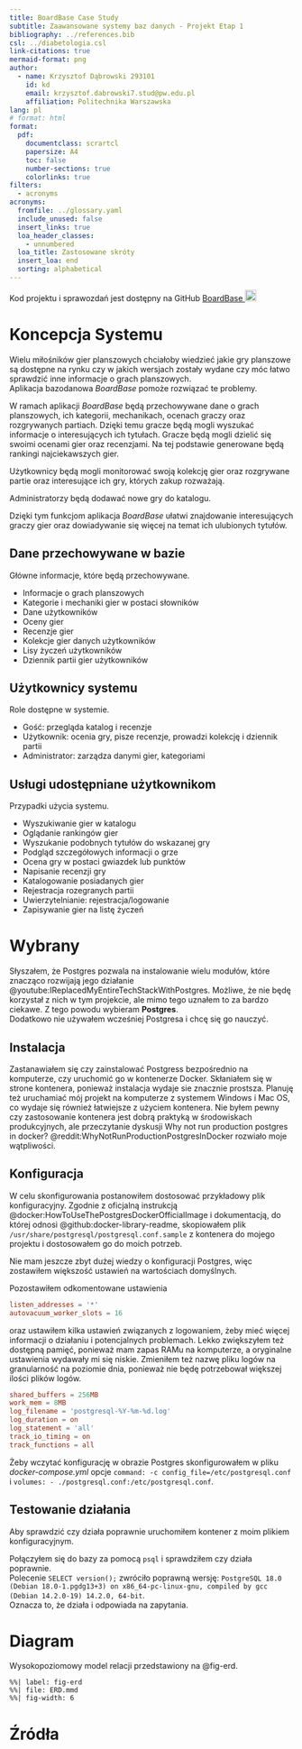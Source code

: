 ```yaml
---
title: BoardBase Case Study
subtitle: Zaawansowane systemy baz danych - Projekt Etap 1
bibliography: ../references.bib
csl: ../diabetologia.csl
link-citations: true
mermaid-format: png
author:
  - name: Krzysztof Dąbrowski 293101
    id: kd
    email: krzysztof.dabrowski7.stud@pw.edu.pl
    affiliation: Politechnika Warszawska
lang: pl
# format: html
format:
  pdf:
    documentclass: scrartcl
    papersize: A4
    toc: false
    number-sections: true
    colorlinks: true
filters:
  - acronyms
acronyms:
  fromfile: ../glossary.yaml
  include_unused: false
  insert_links: true
  loa_header_classes:
    - unnumbered
  loa_title: Zastosowane skróty
  insert_loa: end
  sorting: alphabetical
---
```


::: {.callout-note title="Kod projektu"}
Kod projektu i sprawozdań jest dostępny na GitHub [BoardBase ![](https://github.githubassets.com/images/modules/logos_page/GitHub-Mark.png){width=20}](https://github.com/christopher-dabrowski/BoardBase)
:::

# Koncepcja Systemu

Wielu miłośników gier planszowych chciałoby wiedzieć jakie gry planszowe są dostępne na rynku czy w jakich wersjach zostały wydane czy móc łatwo sprawdzić inne informacje o grach planszowych. \
Aplikacja bazodanowa _BoardBase_ pomoże rozwiązać te problemy.

W ramach aplikacji _BoardBase_ będą przechowywane dane o grach planszowych, ich kategorii, mechanikach, ocenach graczy oraz rozgrywanych partiach. Dzięki temu gracze będą mogli wyszukać informacje o interesujących ich tytułach.
Gracze będą mogli dzielić się swoimi ocenami gier oraz recenzjami. Na tej podstawie generowane będą rankingi najciekawszych gier.

Użytkownicy będą mogli monitorować swoją kolekcję gier oraz rozgrywane partie oraz interesujące ich gry, których zakup rozważają.

Administratorzy będą dodawać nowe gry do katalogu.

Dzięki tym funkcjom aplikacja _BoardBase_ ułatwi znajdowanie interesujących graczy gier oraz dowiadywanie się więcej na temat ich ulubionych tytułów.

## Dane przechowywane w bazie

Główne informacje, które będą przechowywane.

- Informacje o grach planszowych
- Kategorie i mechaniki gier w postaci słowników
- Dane użytkowników
- Oceny gier
- Recenzje gier
- Kolekcje gier danych użytkowników
- Lisy życzeń użytkowników
- Dziennik partii gier użytkowników


## Użytkownicy systemu

Role dostępne w systemie.

- Gość: przegląda katalog i recenzje
- Użytkownik: ocenia gry, pisze recenzje, prowadzi kolekcję i dziennik partii
- Administrator: zarządza danymi gier, kategoriami

## Usługi udostępniane użytkownikom

Przypadki użycia systemu.

- Wyszukiwanie gier w katalogu
- Oglądanie rankingów gier
- Wyszukanie podobnych tytułów do wskazanej gry
- Podgląd szczegółowych informacji o grze
- Ocena gry w postaci gwiazdek lub punktów
- Napisanie recenzji gry
- Katalogowanie posiadanych gier
- Rejestracja rozegranych partii
- Uwierzytelnianie: rejestracja/logowanie
- Zapisywanie gier na listę życzeń

# Wybrany \acr{SZBD}

Słyszałem, że \acr{SZBD} Postgres pozwala na instalowanie wielu modułów, które znacząco rozwijają jego działanie @youtube:IReplacedMyEntireTechStackWithPostgres. Możliwe, że nie będę korzystał z nich w tym projekcie, ale mimo tego uznałem to za bardzo ciekawe. Z tego powodu wybieram \acr{SZBD} **Postgres**. \
Dodatkowo nie używałem wcześniej Postgresa i chcę się go nauczyć.

## Instalacja

Zastanawiałem się czy zainstalować Postgress bezpośrednio na komputerze, czy uruchomić go w kontenerze Docker. Skłaniałem się w strone kontenera, ponieważ instalacja wydaje sie znacznie prostsza. Planuję też uruchamiać mój projekt na komputerze z systemem Windows i Mac OS, co wydaje się również łatwiejsze z użyciem kontenera.
Nie byłem pewny czy zastosowanie kontenera jest dobrą praktyką w środowiskach produkcyjnych, ale przeczytanie dyskusji Why not run production postgres in docker? @reddit:WhyNotRunProductionPostgresInDocker rozwiało moje wątpliwości.

## Konfiguracja

W celu skonfigurowania \acr{SZBD} postanowiłem dostosować przykładowy plik konfiguracyjny. Zgodnie z oficjalną instrukcją @docker:HowToUseThePostgresDockerOfficialImage i dokumentacją, do której odnosi @github:docker-library-readme, skopiowałem plik `/usr/share/postgresql/postgresql.conf.sample` z kontenera do mojego projektu i dostosowałem go do moich potrzeb.

Nie mam jeszcze zbyt dużej wiedzy o konfiguracji \acr{SZBD} Postgres, więc zostawiłem większość ustawień na wartościach domyślnych.

Pozostawiłem odkomentowane ustawienia
```conf
listen_addresses = '*'
autovacuum_worker_slots = 16
```
oraz ustawiłem kilka ustawień związanych z logowaniem, żeby mieć więcej informacji o działaniu \acr{SZBD} i potencjalnych problemach.
Lekko zwiększyłem też dostępną pamięć, ponieważ mam zapas RAMu na komputerze, a oryginalne ustawienia wydawały mi się niskie. Zmieniłem też nazwę pliku logów na granularność na poziomie dnia, ponieważ nie będę potrzebował większej ilości plików logów.
```conf
shared_buffers = 256MB
work_mem = 8MB
log_filename = 'postgresql-%Y-%m-%d.log'
log_duration = on
log_statement = 'all'
track_io_timing = on
track_functions = all
```

Żeby wczytać konfigurację w obrazie Postgres skonfigurowałem w pliku _docker-compose.yml_ opcje `command: -c config_file=/etc/postgresql.conf` i `volumes: - ./postgresql.conf:/etc/postgresql.conf`.

## Testowanie działania

Aby sprawdzić czy \acr{SZBD} działa poprawnie uruchomiłem kontener z moim plikiem konfiguracyjnym.

Połączyłem się do bazy za pomocą `psql` i sprawdziłem czy działa poprawnie. \
Polecenie `SELECT version();` zwróciło poprawną wersję: `PostgreSQL 18.0 (Debian 18.0-1.pgdg13+3) on x86_64-pc-linux-gnu, compiled by gcc (Debian 14.2.0-19) 14.2.0, 64-bit`. \
Oznacza to, że \acr{SZBD} działa i odpowiada na zapytania.

# Diagram \acr{ERD}

Wysokopoziomowy model relacji przedstawiony na @fig-erd.

```mermaid
%%| label: fig-erd
%%| file: ERD.mmd
%%| fig-width: 6
```

# Źródła {.unnumbered}

::: {#refs}
:::
